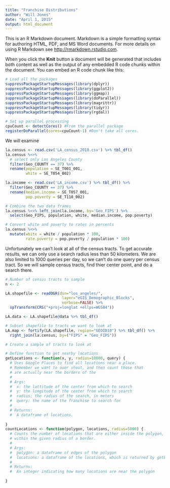 ```yaml
---
title: "Franchise Distributions"
author: "Will Jones"
date: "April 1, 2015"
output: html_document
---
```


This is an R Markdown document. Markdown is a simple formatting syntax for authoring HTML, PDF, and MS Word documents. For more details on using R Markdown see <http://rmarkdown.rstudio.com>.

When you click the **Knit** button a document will be generated that includes both content as well as the output of any embedded R code chunks within the document. You can embed an R code chunk like this:

```r
# Load all the packages
suppressPackageStartupMessages(library(dplyr))
suppressPackageStartupMessages(library(ggplot2))
suppressPackageStartupMessages(library(ggmap))
suppressPackageStartupMessages(library(doParallel))
suppressPackageStartupMessages(library(magrittr))
suppressPackageStartupMessages(library(tidyr))
suppressPackageStartupMessages(library(rgdal))

# Set up parallel processing
cpuCount <- detectCores() #From the parallel package
registerDoParallel(cores=cpuCount-1) #Don't take all cores.
```

We will examine 

```r

la.census <- read.csv('LA_census_2010.csv') %>% tbl_df()
la.census %<>% 
  # select only Los Angeles County
  filter(Geo_COUNTY == 37) %>%
  rename(population = SE_T001_001,
         white = SE_T054_002)

la.income <- read.csv('LA_income.csv') %>% tbl_df() %>%
  filter(Geo_COUNTY == 37) %>%
  rename(median.income = SE_T057_001,
         pop.poverty = SE_T118_002)

# Combine the two data frames
la.census %<>% left_join(la.income, by='Geo_FIPS') %>%
  select(Geo_FIPS, population, white, median.income, pop.poverty)

# Convert white and poverty to rates in percents
la.census %<>%
  mutate(white = white / population * 100,
         rate.poverty = pop.poverty / population * 100)
```

Unfortunately we can't look at all of the census tracts. To get accurate results,
we can only use a search radius less than 50 kilometers. We are also limited to 
1000 queries per day, so we can't do one query per census tract. So we will
sample census tracts, find thier center point, and do a search there.

```r
# Number of census tracts to sample
n <- 2

LA.shapefile <- readOGR(dsn="los_angeles/", 
                         layer="eGIS_Demographic_Blocks", 
                         verbose=FALSE) %>%
  spTransform(CRS("+proj=longlat +ellps=WGS84"))

LA.data <- LA.shapefile@data %>% tbl_df()

# Subset shapefile to tracts we want to look at
LA.map <- fortify(LA.shapefile, region="GEOID10") %>% tbl_df() %>%
  right_join(la.census, by=("FIPS" = "Geo_FIPS"))

# Create a sample of tracts to look at

# Define function to get nearby locations
getLocations <- function(x, y, radius=10000, query) {
  # Uses Google Places to find all locations near a place.
  # Remember we want to over shoot, and then count those that
  # are actually near the borders of the 
  #
  # Args: 
  #  x: the lattitude of the center from which to search
  #  y: the longitude of the center from which to search
  #  radius: the radius of the search, in meters
  #  query: the name of the franchise to search for
  #
  # Returns:
  #  A dataframe of locations.
  
}
countLocations <- function(polygon, locations, radius=5000) {
  # Counts the number of locations that are either inside the polygon, or are 
  # within the given radius of a border.
  #
  # Args:
  #  polygon: a dataframe of edges of the polygon
  #  locations: a dataframe of the locations, which is returned by getLocations
  #
  # Returns: 
  #  An integer indicating how many locations are near the polygon
  
}
```

